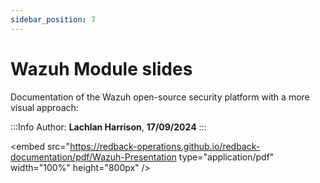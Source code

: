 ```yaml
---
sidebar_position: 7
---
```


# Wazuh Module slides

Documentation of the Wazuh open-source security platform with a more visual approach:

:::Info
Author: **Lachlan Harrison**, **17/09/2024**
:::

<embed
     src="https://redback-operations.github.io/redback-documentation/pdf/Wazuh-Presentation
     type="application/pdf"
     width="100%"
     height="800px"
/>
